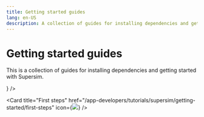 ```yaml
---
title: Getting started guides
lang: en-US
description: A collection of guides for installing dependencies and getting started with Supersim.
---
```



# Getting started guides

This is a collection of guides for installing dependencies and getting started with Supersim.

<Cards>
  <Card title="Installation" href="/app-developers/tutorials/supersim/getting-started/installation" icon={<img src="/img/icons/shapes.svg" />} />

  <Card title="First steps" href="/app-developers/tutorials/supersim/getting-started/first-steps" icon={<img src="/img/icons/shapes.svg" />} />
</Cards>
